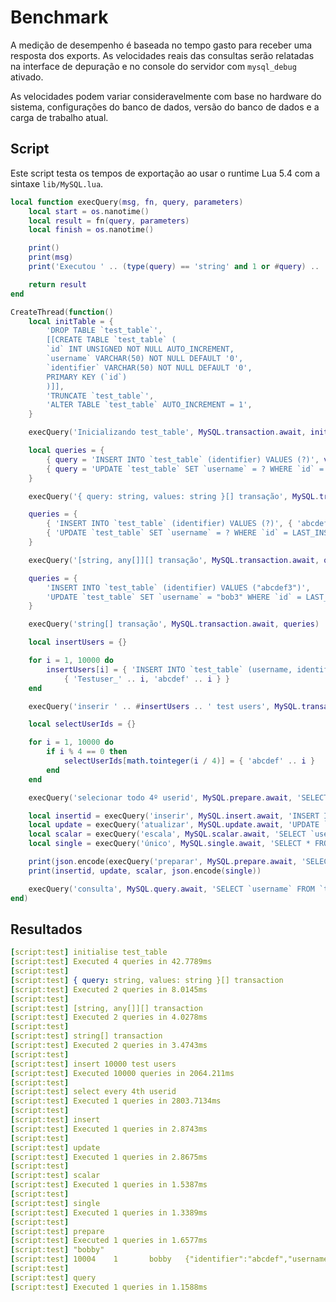 # Benchmark

A medição de desempenho é baseada no tempo gasto para receber uma resposta dos exports.
As velocidades reais das consultas serão relatadas na interface de depuração e no console do servidor com `mysql_debug` ativado.

As velocidades podem variar consideravelmente com base no hardware do sistema, configurações do banco de dados, versão do banco de dados e a carga de trabalho atual.

## Script

Este script testa os tempos de exportação ao usar o runtime Lua 5.4 com a sintaxe `lib/MySQL.lua`.

```lua
local function execQuery(msg, fn, query, parameters)
    local start = os.nanotime()
    local result = fn(query, parameters)
    local finish = os.nanotime()

    print()
    print(msg)
    print('Executou ' .. (type(query) == 'string' and 1 or #query) .. ' consultas em ' .. (finish - start) / 1e6 .. 'ms')

    return result
end

CreateThread(function()
    local initTable = {
        'DROP TABLE `test_table`',
        [[CREATE TABLE `test_table` (
        `id` INT UNSIGNED NOT NULL AUTO_INCREMENT,
        `username` VARCHAR(50) NOT NULL DEFAULT '0',
        `identifier` VARCHAR(50) NOT NULL DEFAULT '0',
        PRIMARY KEY (`id`)
        )]],
        'TRUNCATE `test_table`',
        'ALTER TABLE `test_table` AUTO_INCREMENT = 1',
    }

    execQuery('Inicializando test_table', MySQL.transaction.await, initTable)

    local queries = {
        { query = 'INSERT INTO `test_table` (identifier) VALUES (?)', values = { 'abcdef1' }},
        { query = 'UPDATE `test_table` SET `username` = ? WHERE `id` = LAST_INSERT_ID()', values = { 'bob1' }},
    }

    execQuery('{ query: string, values: string }[] transação', MySQL.transaction.await, queries)

    queries = {
        { 'INSERT INTO `test_table` (identifier) VALUES (?)', { 'abcdef2' } },
        { 'UPDATE `test_table` SET `username` = ? WHERE `id` = LAST_INSERT_ID()', { 'bob2' } },
    }

    execQuery('[string, any[]][] transação', MySQL.transaction.await, queries)

    queries = {
        'INSERT INTO `test_table` (identifier) VALUES ("abcdef3")',
        'UPDATE `test_table` SET `username` = "bob3" WHERE `id` = LAST_INSERT_ID()',
    }

    execQuery('string[] transação', MySQL.transaction.await, queries)

    local insertUsers = {}

    for i = 1, 10000 do
        insertUsers[i] = { 'INSERT INTO `test_table` (username, identifier) VALUES (?, ?)',
            { 'Testuser_' .. i, 'abcdef' .. i } }
    end

    execQuery('inserir ' .. #insertUsers .. ' test users', MySQL.transaction.await, insertUsers)

    local selectUserIds = {}

    for i = 1, 10000 do
        if i % 4 == 0 then
            selectUserIds[math.tointeger(i / 4)] = { 'abcdef' .. i }
        end
    end

    execQuery('selecionar todo 4º userid', MySQL.prepare.await, 'SELECT `id` FROM `test_table` WHERE `identifier` = ? LIMIT 1', selectUserIds)

    local insertid = execQuery('inserir', MySQL.insert.await, 'INSERT INTO `test_table` (identifier) VALUES (?)', { 'abcdef' })
    local update = execQuery('atualizar', MySQL.update.await, 'UPDATE `test_table` SET `username` = ? WHERE `id` = ?', { 'bobby', insertid })
    local scalar = execQuery('escala', MySQL.scalar.await, 'SELECT `username` FROM `test_table` WHERE `id` = ?', { insertid })
    local single = execQuery('único', MySQL.single.await, 'SELECT * FROM `test_table` WHERE `id` = ?', { insertid })

    print(json.encode(execQuery('preparar', MySQL.prepare.await, 'SELECT `username` FROM `test_table` WHERE `id` = ?', { insertid })))
    print(insertid, update, scalar, json.encode(single))

    execQuery('consulta', MySQL.query.await, 'SELECT `username` FROM `test_table` WHERE `id` = ? LIMIT 1', { 419 })
end)

```

## Resultados

```yaml
[script:test] initialise test_table
[script:test] Executed 4 queries in 42.7789ms
[script:test]
[script:test] { query: string, values: string }[] transaction
[script:test] Executed 2 queries in 8.0145ms
[script:test]
[script:test] [string, any[]][] transaction
[script:test] Executed 2 queries in 4.0278ms
[script:test]
[script:test] string[] transaction
[script:test] Executed 2 queries in 3.4743ms
[script:test]
[script:test] insert 10000 test users
[script:test] Executed 10000 queries in 2064.211ms
[script:test]
[script:test] select every 4th userid
[script:test] Executed 1 queries in 2803.7134ms
[script:test]
[script:test] insert
[script:test] Executed 1 queries in 2.8743ms
[script:test]
[script:test] update
[script:test] Executed 1 queries in 2.8675ms
[script:test]
[script:test] scalar
[script:test] Executed 1 queries in 1.5387ms
[script:test]
[script:test] single
[script:test] Executed 1 queries in 1.3389ms
[script:test]
[script:test] prepare
[script:test] Executed 1 queries in 1.6577ms
[script:test] "bobby"
[script:test] 10004    1       bobby   {"identifier":"abcdef","username":"bobby","id":10004}
[script:test]
[script:test] query
[script:test] Executed 1 queries in 1.1588ms
```